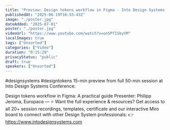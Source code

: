 ```yaml
---
title: "Preview: Design tokens workflow in Figma - Into Design Systems Conference"
publishedAt: "2025-06-19T16:55:43Z"
image: "./poster.jpg"
dateAdded: "2025-07-01"
poster: "./poster.jpg"
videoUrl: "https://www.youtube.com/watch?v=on5PfISbyVM"
localImages: true
tags: ["Unsorted"]
categories: ["Video"]
duration: "0:15:29"
privacyStatus: "public"
draft: true
speakers: ["Unsorted"]
---
```

#designsystems #designtokens 
15-min preview from full 50-min session at Into Design Systems Conference:

Design tokens workflow in Figma: A practical guide
Presenter: Philipp Jeroma, Europace
—
⭐️ Want the full experience & resources? 
Get access to all 20+ session recordings, templates, certificate and our interactive Miro board to connect with other Design System professionals:
👉 https://www.intodesignsystems.com

